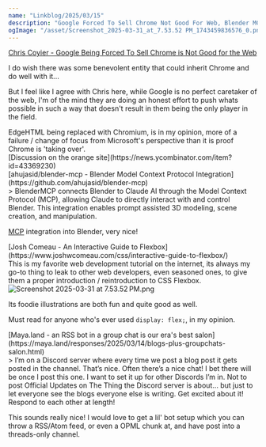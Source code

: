 ```yaml
---
name: "Linkblog/2025/03/15"
description: "Google Forced To Sell Chrome Not Good For Web, Blender MCP Server, Interactive Guide to Flexbox, RSS bot in a group chat."
ogImage: "/asset/Screenshot_2025-03-31_at_7.53.52 PM_1743459836576_0.png"
---
```


[Chris Coyier - Google Being Forced To Sell Chrome is Not Good for the Web](https://chriscoyier.net/2025/03/14/google-being-forced-to-sell-chrome-is-not-good-for-the-web/)

<div class="ml-[calc(1*1rem)] mb-8">
I do wish there was some benevolent entity that could inherit Chrome and do well with it...

But I feel like I agree with Chris here, while Google is no perfect caretaker of the web, I'm of the mind they are doing an honest effort to push whats possible in such a way that doesn't result in them being the only player in the field.

<div class="ml-[calc(2*1rem)] mb-8">
EdgeHTML being replaced with Chromium, is in my opinion, more of a failure / change of focus from Microsoft's perspective than it is proof Chrome is 'taking over'.

</div>
[Discussion on the orange site](https://news.ycombinator.com/item?id=43369230)

</div>
[ahujasid/blender-mcp - Blender Model Context Protocol Integration](https://github.com/ahujasid/blender-mcp)

<div class="ml-[calc(1*1rem)] mb-8">
> BlenderMCP connects Blender to Claude AI through the Model Context Protocol (MCP), allowing Claude to directly interact with and control Blender. This integration enables prompt assisted 3D modeling, scene creation, and manipulation.

[MCP](https://www.anthropic.com/news/model-context-protocol) integration into Blender, very nice!

</div>
[Josh Comeau - An Interactive Guide to Flexbox](https://www.joshwcomeau.com/css/interactive-guide-to-flexbox/)

<div class="ml-[calc(1*1rem)] mb-8">
This is my favorite web development tutorial on the internet, its always my go-to thing to leak to other web developers, even seasoned ones, to give them a proper introduction / reintroduction to CSS Flexbox.

<Image src='/asset/Screenshot_2025-03-31_at_7.53.52 PM_1743459836576_0.png' alt='Screenshot 2025-03-31 at 7.53.52 PM.png' width={541} height={480} />

Its foodie illustrations are both fun and quite good as well.

Must read for anyone who's ever used `display: flex;`, in my opinion.

</div>
[Maya.land - an RSS bot in a group chat is our era's best salon](https://maya.land/responses/2025/03/14/blogs-plus-groupchats-salon.html)

<div class="ml-[calc(1*1rem)] mb-8">
> I’m on a Discord server where every time we post a blog post it gets posted in the channel. That’s nice. Often there’s a nice chat! I bet there will be once I post this one. I want to set it up for other Discords I’m in. Not to post Official Updates on The Thing the Discord server is about… but just to let everyone see the blogs everyone else is writing. Get excited about it! Respond to each other at length!

This sounds really nice! I would love to get a lil' bot setup which you can throw a RSS/Atom feed, or even a OPML chunk at, and have post into a threads-only channel.

</div>
